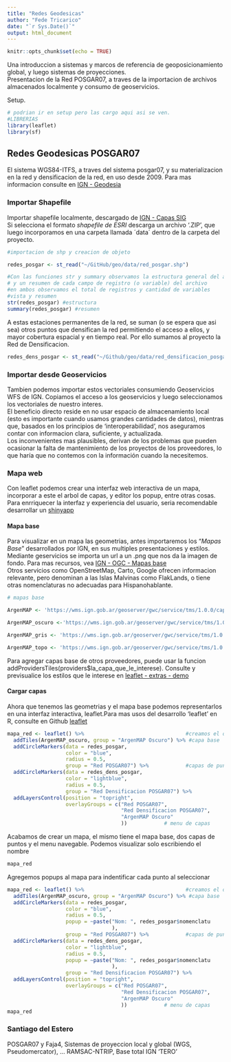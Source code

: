```yaml
---
title: "Redes Geodesicas"
author: "Fede Tricarico"
date: "`r Sys.Date()`"
output: html_document
---
```


```r
knitr::opts_chunk$set(echo = TRUE)


```

Una introduccion a sistemas y marcos de referencia de geoposicionamiento global, y luego sistemas de proyecciones.  
Presentacion de la Red POSGAR07, a traves de la importacion de archivos almacenados localmente y consumo de geoservicios. 

Setup.
```r
# podrian ir en setup pero las cargo aqui asi se ven.
#LIBRERIAS
library(leaflet)
library(sf)

```


## Redes Geodesicas POSGAR07

El sistema WGS84-ITFS, a traves del sistema posgar07, y su materializacion en la red y densificacion de la red, en uso desde 2009. Para mas informacion consulte en [IGN - Geodesia](https://www.ign.gob.ar/NuestrasActividades/Geodesia/Introduccion)  


### Importar Shapefile

Importar shapefile localmente, descargado de [IGN - Capas SIG](https://www.ign.gob.ar/NuestrasActividades/InformacionGeoespacial/CapasSIG)  
Si selecciona el formato *shapefile de ESRI* descarga un archivo '.ZIP', que luego incorporamos en una carpeta llamada ´data´ dentro de la carpeta del proyecto.

```r
#importacion de shp y creacion de objeto

redes_posgar <- st_read("~/GitHub/geo/data/red_posgar.shp")

```

```r
#Con las funciones str y summary observamos la estructura general del archivo
# y un resumen de cada campo de registro (o variable) del archivo
#en ambos observamos el total de registros y cantidad de variables
#vista y resumen
str(redes_posgar) #estructura
summary(redes_posgar) #resumen

```

A estas estaciones permanentes de la red, se suman (o se espera que asi sea) otros puntos que densifican la red permitiendo el acceso a ellos, y mayor cobertura espacial y en tiempo real. Por ello sumamos al proyecto la Red de Densificacion.  
  
```r
redes_dens_posgar <- st_read("~/Github/geo/data/red_densificacion_posgar.shp")
```

### Importar desde Geoservicios

Tambien podemos importar estos vectoriales consumiendo Geoservicios WFS de IGN. Copiamos el acceso a los geoservicios y luego seleccionamos los vectoriales de nuestro interes.  
El beneficio directo reside en no usar espacio de almacenamiento local (esto es importante cuando usamos grandes cantidades de datos), mientras que, basados en los principios de 'interoperabilidad', nos aseguramos contar con informacion clara, suficiente, y actualizada.  
Los inconvenientes mas plausibles, derivan de los problemas que pueden ocasionar la falta de mantenimiento de los proyectos de los proveedores, lo que haría que no contemos con la información cuando la necesitemos.

### Mapa web

Con leaflet podemos crear una interfaz web interactiva de un mapa, incorporar a este el arbol de capas, y editor los popup, entre otras cosas. Para enrriquecer la interfaz y experiencia del usuario, seria recomendable desarrollar un [shinyapp](https://shiny.posit.co/)  

#### Mapa base

Para visualizar en un mapa las geometrias, antes importaremos los "*Mapas Base*" desarrollados por IGN, en sus multiples presentaciones y estilos. Mediante geservicios se importa un url a un .png que nos da la imagen de fondo. Para mas recursos, vea [IGN - OGC - Mapas base](https://www.ign.gob.ar/NuestrasActividades/InformacionGeoespacial/ServiciosOGC)  
Otros servicios como OpenStreetMap, Carto, Google ofrecen informacion relevante, pero denominan a las Islas Malvinas como FlakLands, o tiene otras nomenclaturas no adecuadas para Hispanohablante. 

```r

# mapas base

ArgenMAP <- 'https://wms.ign.gob.ar/geoserver/gwc/service/tms/1.0.0/capabaseargenmap@EPSG%3A3857@png/{z}/{x}/{-y}.png'

ArgenMAP_oscuro <-'https://wms.ign.gob.ar/geoserver/gwc/service/tms/1.0.0/argenmap_oscuro@EPSG%3A3857@png/{z}/{x}/{-y}.png'

ArgenMAP_gris <- 'https://wms.ign.gob.ar/geoserver/gwc/service/tms/1.0.0/mapabase_gris@EPSG%3A3857@png/{z}/{x}/{-y}.png'

ArgenMAP_topo <- 'https://wms.ign.gob.ar/geoserver/gwc/service/tms/1.0.0/mapabase_topo@EPSG%3A3857@png/{z}/{x}/{-y}.png'


```

Para agregar capas base de otros proveedores, puede usar la funcion addProvidersTiles(providers$la_capa_que_le_interese). Consulte y previsualice los estilos que le interese en [leaflet - extras - demo](https://leaflet-extras.github.io/leaflet-providers/preview/)  

#### Cargar capas

Ahora que tenemos las geometrias y el mapa base podemos representarlos en una interfaz interactiva, leaflet.Para mas usos del desarrollo 'leaflet' en R, consulte en Github [leaflet](https://rstudio.github.io/leaflet/articles/leaflet.html)  

```r

mapa_red <- leaflet() %>%                                 #creamos el objeto
  addTiles(ArgenMAP_oscuro, group = "ArgenMAP Oscuro") %>% #capa base
  addCircleMarkers(data = redes_posgar,
                   color = "blue",
                   radius = 0.5, 
                   group = "Red POSGAR07") %>%            #capas de puntos
  addCircleMarkers(data = redes_dens_posgar,
                   color = "lightblue",
                   radius = 0.5,
                   group = "Red Densificacion POSGAR07") %>% 
  addLayersControl(position = "topright", 
                   overlayGroups = c("Red POSGAR07", 
                                     "Red Densificacion POSGAR07",
                                     "ArgenMAP Oscuro"
                                     ))            # menu de capas
```

Acabamos de crear un mapa, el mismo tiene el mapa base, dos capas de puntos y el menu navegable. Podemos visualizar solo escribiendo el nombre  

```r
mapa_red
```
Agregemos popups al mapa para indentificar cada punto al seleccionar

```r

mapa_red <- leaflet() %>%                                 #creamos el objeto
  addTiles(ArgenMAP_oscuro, group = "ArgenMAP Oscuro") %>% #capa base
  addCircleMarkers(data = redes_posgar,
                   color = "blue",
                   radius = 0.5, 
                   popup = ~paste("Nom: ", redes_posgar$nomenclatu
                                  ),
                   group = "Red POSGAR07") %>%            #capas de puntos
  addCircleMarkers(data = redes_dens_posgar,
                   color = "lightblue",
                   radius = 0.5,
                   popup = ~paste("Nom: ", redes_posgar$nomenclatu
                                  ),
                   group = "Red Densificacion POSGAR07") %>% 
  addLayersControl(position = "topright", 
                   overlayGroups = c("Red POSGAR07", 
                                     "Red Densificacion POSGAR07",
                                     "ArgenMAP Oscuro"
                                     ))            # menu de capas
mapa_red
```



### Santiago del Estero

POSGAR07 y Faja4, Sistemas de proyeccion local y global (WGS, Pseudomercator), ...  RAMSAC-NTRIP, Base total IGN 'TERO' 


